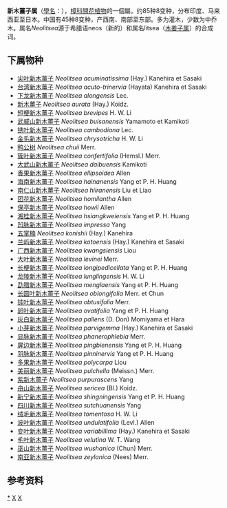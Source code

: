 {{Automatic taxobox
| taxon = Neolitsea
| authority =  (Benth.) Merr., 1906
| subdivision_ranks = 种
| subdivision = 见正文
}}
'''新木薑子属'''（[[學名|學名]]：{{lang|la|Neolitsea}}），[[樟科|樟科]][[開花植物|開花植物]]的一個屬。约85种8变种，分布印度、马来西亚至日本。中国有45种8变种，产西南、南部至东部。多为灌木，少数为中乔木。属名''Neolitsea''源于希腊语neos（新的）和属名litsea（[[木姜子属|木姜子属]]）的合成词。

==下属物种==
* [[尖叶新木薑子|尖叶新木薑子]] ''Neolitsea acuminatissima'' (Hay.) Kanehira et Sasaki 
* [[台湾新木薑子|台湾新木薑子]] ''Neolitsea acuto-trinervia'' (Hayata) Kanehira et Sasaki 
* [[下龙新木薑子|下龙新木薑子]] ''Neolitsea alongensis'' Lec. 
* [[新木薑子|新木薑子]] ''Neolitsea aurata'' (Hay.) Koidz. 
* [[短梗新木薑子|短梗新木薑子]] ''Neolitsea brevipes'' H. W. Li 
* [[武威山新木薑子|武威山新木薑子]] ''Neolitsea buisanensis'' Yamamoto et Kamikoti 
* [[锈叶新木薑子|锈叶新木薑子]] ''Neolitsea cambodiana'' Lec. 
* [[金毛新木薑子|金毛新木薑子]] ''Neolitsea chrysotricha'' H. W. Li 
* [[鸭公树|鸭公树]] ''Neolitsea chuii'' Merr. 
* [[簇叶新木薑子|簇叶新木薑子]] ''Neolitsea confertifolia'' (Hemsl.) Merr. 
* [[大武山新木薑子|大武山新木薑子]] ''Neolitsea daibuensis'' Kamikoti 
* [[香果新木薑子|香果新木薑子]] ''Neolitsea ellipsoidea'' Allen 
* [[海南新木薑子|海南新木薑子]] ''Neolitsea hainanensis'' Yang et P. H. Huang 
* [[南仁山新木薑子|南仁山新木薑子]] ''Neolitsea hiiranensis'' Liu et Liao 
* [[团花新木薑子|团花新木薑子]] ''Neolitsea homilantha'' Allen 
* [[保亭新木薑子|保亭新木薑子]] ''Neolitsea howii'' Allen 
* [[湘桂新木薑子|湘桂新木薑子]] ''Neolitsea hsiangkweiensis'' Yang et P. H. Huang 
* [[凹脉新木薑子|凹脉新木薑子]] ''Neolitsea impressa'' Yang 
* [[五掌楠|五掌楠]] ''Neolitsea konishii'' (Hay.) Kanehira 
* [[兰屿新木薑子|兰屿新木薑子]] ''Neolitsea kotoensis'' (Hay.) Kanehira et Sasaki 
* [[广西新木薑子|广西新木薑子]] ''Neolitsea kwangsiensis'' Liou 
* [[大叶新木薑子|大叶新木薑子]] ''Neolitsea levinei'' Merr. 
* [[长梗新木薑子|长梗新木薑子]] ''Neolitsea longipedicellata'' Yang et P. H. Huang 
* [[龙陵新木薑子|龙陵新木薑子]] ''Neolitsea lunglingensis'' H. W. Li 
* [[勐腊新木薑子|勐腊新木薑子]] ''Neolitsea menglaensis'' Yang et P. H. Huang 
* [[长圆叶新木薑子|长圆叶新木薑子]] ''Neolitsea oblongifolia'' Merr. et Chun 
* [[钝叶新木薑子|钝叶新木薑子]] ''Neolitsea obtusifolia'' Merr. 
* [[卵叶新木薑子|卵叶新木薑子]] ''Neolitsea ovatifolia'' Yang et P. H. Huang 
* [[灰白新木薑子|灰白新木薑子]] ''Neolitsea pallens'' (D. Don) Momiyama et Hara 
* [[小芽新木薑子|小芽新木薑子]] ''Neolitsea parvigemma'' (Hay.) Kanehira et Sasaki 
* [[显脉新木薑子|显脉新木薑子]] ''Neolitsea phanerophlebia'' Merr. 
* [[屏边新木薑子|屏边新木薑子]] ''Neolitsea pingbienensis'' Yang et P. H. Huang 
* [[羽脉新木薑子|羽脉新木薑子]] ''Neolitsea pinninervis'' Yang et P. H. Huang 
* [[多果新木薑子|多果新木薑子]] ''Neolitsea polycarpa'' Liou 
* [[美丽新木薑子|美丽新木薑子]] ''Neolitsea pulchella'' (Meissn.) Merr. 
* [[紫新木薑子|紫新木薑子]] ''Neolitsea purpurascens'' Yang 
* [[舟山新木薑子|舟山新木薑子]] ''Neolitsea sericea'' (Bl.) Koidz. 
* [[新宁新木薑子|新宁新木薑子]] ''Neolitsea shingningensis'' Yang et P. H. Huang 
* [[四川新木薑子|四川新木薑子]] ''Neolitsea sutchuanensis'' Yang 
* [[绒毛新木薑子|绒毛新木薑子]] ''Neolitsea tomentosa'' H. W. Li 
* [[波叶新木薑子|波叶新木薑子]] ''Neolitsea undulatifolia'' (Levl.) Allen 
* [[变叶新木薑子|变叶新木薑子]] ''Neolitsea variabillima'' (Hay.) Kanehira et Sasaki 
* [[毛叶新木薑子|毛叶新木薑子]] ''Neolitsea velutina'' W. T. Wang 
* [[巫山新木薑子|巫山新木薑子]] ''Neolitsea wushanica'' (Chun) Merr. 
* [[南亚新木薑子|南亚新木薑子]] ''Neolitsea zeylanica'' (Nees) Merr.

== 参考资料==
{{reflist}}
{{Taxonbar|from=Q855547}}

[[Category:新木薑子屬|*]]
[[Category:樟科|X]]
[[Category:_1906年描述的分类群|X]]
